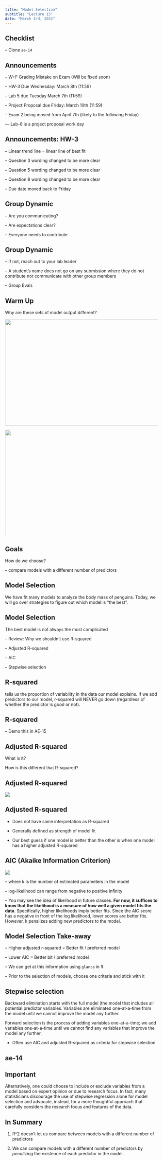 ```yaml
---
title: "Model Selection"
subtitle: "Lecture 15"
date: "March 3rd, 2023"
---
```


## Checklist

-- Clone `ae-14`

## Announcements{.smaller}

-- W+F Grading Mistake on Exam (Will be fixed soon) 

-- HW-3 Due Wednesday: March 8th (11:59)

-- Lab 5 due Tuesday March 7th (11:59)

-- Project Proposal due Friday: March 10th (11:59)

-- Exam 2 being moved from April 7th (likely to the following Friday)

--- Lab-6 is a project proposal work day 

## Announcements: HW-3 

-- Linear trend line = linear line of best fit 

-- Question 3 wording changed to be more clear 

-- Question 5 wording changed to be more clear 

-- Question 8 wording changed to be more clear

-- Due date moved back to Friday 

## Group Dynamic 

-- Are you communicating? 

-- Are expectations clear? 

-- Everyone needs to contribute 

## Group Dynamic

-- If not, reach out to your lab leader 

-- A student's name does not go on any submission where they do not contribute nor communicate with other group members

-- Group Evals 

## Warm Up 

Why are these sets of model output different? 

::: {layout="[[50 ,50]]"}

![](images//Biscoe-Intercept.png){width="650" height="350" fig-align="center"}


![](images//Dream-Intercept.png){width="650" height="350" fig-align="center"}
:::

## Goals 

How do we choose?

-- compare models with a different number of predictors 


## Model Selection 

We have fit many models to analyze the body mass of penguins. Today, we will go over strategies to figure out which model is "the best". 

## Model Selection 

The best model is not always the most complicated

-- Review: Why we shouldn't use R-squared 

-- Adjusted R-squared 

-- AIC

-- Stepwise selection


## R-squared 

tells us the proportion of variability in the data our model explains. If we add predictors to our model, r-squared will NEVER go down
 (regardless of whether the predictor is good or not).

## R-squared 

-- Demo this in AE-15


## Adjusted R-squared

What is it? 

How is this different that R-squared? 

## Adjusted R-squared

![](images/adjustedR23.png)

## Adjusted R-squared

- Does not have same interpretation as R-squared 

- Generally defined as strength of model fit 

- Our best guess if one model is better than the other is when one model has a higher adjusted R-squared 

## AIC (Akaike Information Criterion)

![](images/AIC.png)


-- where k is the number of estimated parameters in the model 

-- log-likelihood can range from negative to positive infinity

-- You may see the idea of likelihood in future classes. **For now, it suffices to know that the likelihood is a measure of how well a given model fits the data**. Specifically, higher likelihoods imply better fits. Since the AIC score has a negative in front of the log likelihood, lower scores are better fits. However, k penalizes adding new predictors to the model.

## Model Selection Take-away

-- Higher adjusted r-squared = Better fit / preferred model

-- Lower AIC = Better bit / preferred model 

-- We can get at this information using `glance` in R

-- Prior to the selection of models, choose one criteria and stick with it

## Stepwise selection

Backward elimination starts with the full model (the model that includes all potential predictor variables. Variables are eliminated one-at-a-time from the model until we cannot improve the model any further.

Forward selection is the process of adding variables one-at-a-time; we add variables one-at-a-time until we cannot find any variables that improve the model any further.

- Often use AIC and adjusted R-squared as criteria for stepwise selection

## ae-14

## Important 

Alternatively, one could choose to include or exclude variables from a model based on expert opinion or due to research focus. In fact, many statisticians discourage the use of stepwise regression alone for model selection and advocate, instead, for a more thoughtful approach that carefully considers the research focus and features of the data.

## In Summary 

1) R^2 doesn’t let us compare between models with a different number of predictors

2) We can compare models with a different number of predictors by *penalizing* the existence of each predictor in the model.  



